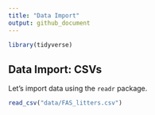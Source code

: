 ```yaml
---
title: "Data Import"
output: github_document
---
```


```r
library(tidyverse)
```

## Data Import: CSVs

Let's import data using the `readr` package.
```r
read_csv("data/FAS_litters.csv")
```

